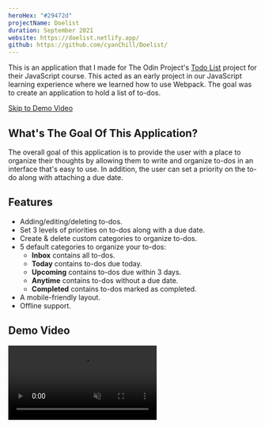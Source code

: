 ```yaml
---
heroHex: "#29472d"
projectName: Doelist
duration: September 2021
website: https://doelist.netlify.app/
github: https://github.com/cyanChill/Doelist/
---
```


This is an application that I made for The Odin Project's [Todo List](https://www.theodinproject.com/lessons/node-path-javascript-todo-list) project for their JavaScript course. This acted as an early project in our JavaScript learning experience where we learned how to use Webpack. The goal was to create an application to hold a list of to-dos.

<a href="#demo-video">Skip to Demo Video</a>

## What's The Goal Of This Application?

The overall goal of this application is to provide the user with a place to organize their thoughts by allowing them to write and organize to-dos in an interface that's easy to use. In addition, the user can set a priority on the to-do along with attaching a due date.

## Features

- Adding/editing/deleting to-dos.
- Set 3 levels of priorities on to-dos along with a due date.
- Create & delete custom categories to organize to-dos.
- 5 default categories to organize your to-dos:
  - **Inbox** contains all to-dos.
  - **Today** contains to-dos due today.
  - **Upcoming** contains to-dos due within 3 days.
  - **Anytime** contains to-dos without a due date.
  - **Completed** contains to-dos marked as completed.
- A mobile-friendly layout.
- Offline support.

## Demo Video

<video src="/projects/doelist/demo.mp4" controls muted />

## Building The Application

### Setup

So far in this code, we learned basic JavaScript and how it can be used to interact with the DOM. In addition, we learned the basics of Webpack and how it can be used to build & compile JavaScript code. Our Webpack configs live in a `webpack.config.js` file with a basic structure of:

```javascript
const path = require("path");

module.exports = {
  entry: "./src/index.js",
  output: {
    filename: "main.js",
    path: path.resolve(__dirname, "dist"),
  },
};
```

What this essentially does is look for an `index.js` file in our `src` folder which all our JavaScript code will live.

### Design

At this stage of my Web Development experience, my design sense is lacking. Luckily, The Odin Project provided some inspiration on how we can style our application and I settled upon the design of the [Things](https://culturedcode.com/things/) task manager app.

<ImageViewer
  images={[
    {
      url: "/projects/doelist/inspiration-1.webp",
      alt: "What I wanted the navigation sidebar to look like.",
    },
    {
      url: "/projects/doelist/inspiration-2.webp",
      alt: "What I modeled the screen containing the to-dos of a category to look like.",
    },
  ]}
/>

### Navigation Menu

For this navigation menu, instead of creating a menu for mobile & desktop separately, I decided on using the same navigation code for both. In addition, I had some sliding animations for when the menu is opened & closed for mobile along with expanding & compressing for desktop. I utilized JavaScript to change between the navigation state of mobile & desktop due to needing it to change the icon for the open & closed state since I was using the Font Awesome CSS icon library and I didn't really know how to change the icon with CSS. I've also used JavaScript to control the navigation menu because I used a checkbox input element as the menu toggler, in which, I need to somehow untoggle it if the screen changes sizes. How I envisioned the navbar working was if the screen changes sizes, the menu collapse regardless of its previous state when the screen size changes from desktop to mobile and vice versa for mobile to desktop.

### "Components" With JavaScript

Since we'll have to display a list of to-dos, we need some way to repeatedly essentially create the same component which we can populate with data to display. For example, we'll look at our code to create a to-do list item. Our form of a "component" is a function that creates the general HTML element and returns it without adding it to the DOM. Adding the component to the DOM will be handled by some other element.

```javascript showLineNumbers
function createTaskCard(taskObj) {
  const {
    taskName,
    taskDescription,
    priority,
    categoryLocation,
    dueDate,
    completedDate,
  } = taskObj;
  const isCompleted = !!completedDate;

  const taskCard = document.createElement("div");
  taskCard.classList.add("task-card");

  taskCard.innerHTML = `
    <div class="task-header">
      <div class="checkbox-div">
        <input type="checkbox">
        <p class="task-title"></p>
      </div>
      <section>
        ${
          !isCompleted
            ? `<i class="fas fa-flag icon ${priority}"></i>
              <i class="far fa-edit icon"></i>`
            : ""
        }
        <i class="far fa-trash-alt icon"></i>
      </section>
    </div>
    <div class="task-shelf">
        <div class="task-description"></div>
        <div class="task-stats">
          <div>
            <p>
              Priority: 
              <span class="unfocus-text">${priority}</span>
            </p>
            <p>
              Category: 
              <span class="unfocus-text tc-category-field"></span>
            </p>
          </div>
          <div>
            <p>
              Due Date: 
              <span class="unfocus-text"> ${
                dueDate ? getNiceTime(dueDate) : "n/a"
              }</span>
            </p>
            ${
              isCompleted
                ? `<p>
                      Completed: 
                      <span class="unfocus-text"> ${
                        completedDate ? getNiceTime(completedDate) : "n/a"
                      }</span>
                    </p>`
                : ""
            }
          </div>
        </div>
    </div>
  `;

  /*
    Some event listeners...
  */

  taskCard.querySelector(".task-title").textContent = taskName;
  taskCard.querySelector(".task-description").textContent = taskDescription;
  taskCard.querySelector(".tc-category-field").textContent = categoryLocation;

  return taskCard;
}
```

Lines 1-3 show the declaration of the component function which accepts an object containing all the information about the to-do item which we deconstruct.

```javascript
function createTaskCard(taskObj) {
  const {
    taskName,
    taskDescription,
    priority,
    categoryLocation,
    dueDate,
    completedDate,
  } = taskObj;
  const isCompleted = !!completedDate;
  // ...
}
```

Lines 5-6 create the parent element of our to-do item which is going to be a `div` using the `document.createElement()` function. We also apply the base class for the to-do item.

```javascript
const taskCard = document.createElement("div");
taskCard.classList.add("task-card");
```

Lines 8-55 is essentially where the meat of the component making is. We chose to use a template string to create the HTML elements that live inside the to-do list item as the layout is complex. **It's potentially dangerous to use the `innerHTML` property on any element due to injection of malicious code**, however, this application runs on the user's browser and not on a server, which would be dangerous as we don't validate the user's inputs.

> This essentially resembles what we do in React (JSX).

Lines 57-59 would be where I put the event listeners for interactions between the to-do list element and the user such as one for deleting the to-do list item or marking it as completed.

Since we used a template string to populate the elements inside the parent element of our to-do item (the `taskCard` variable), those elements can be accessed off the `taskCard` variable and we can run some JavaScript off them. This is what we did on lines 61-64, where we set the `textContent` of elements within `taskCard`.

```javascript
taskCard.querySelector(".task-title").textContent = taskName;
taskCard.querySelector(".task-description").textContent = taskDescription;
taskCard.querySelector(".tc-category-field").textContent = categoryLocation;
```

Finally, we return this HTML element, `taskCard` so that it can be used elsewhere.

## Improving The Application

### PWA

Almost a year after finishing this project, I decided to add a new feature as I was learning about PWA at the time. Mainly, I wanted to add offline support as it made sense with an application like this. This application only used localStorage to store the data and it doesn't rely too heavily on external dependencies. To implement these features, I used a series of `workbox` libraries.

### Webpack

Webpack is something that can manage images along with compressing our file and optimizing them for the web. For our application, it's useful to have multiple Webpack configuration files depending on what we're doing. For example, we don't necessarily need to minify our CSS or "uglify" our code during development. For production, however, it may be useful as it may lead to better page loading time. On the other hand, there may be configurations that are shared between production and development. To create Webpack configurations from 2 different files, we use the `webpack-merge` package. How we use `webpack-merge` is simply:

```javascript
const { merge } = require("webpack-merge");

// Containing a Webpack configuration shared between production & development
const common = require("./webpack.common");

module.exports = merge(common, {
  // Webpack configuration specific to this environment
});
```

## Overall Learnings

1. Built an application with Webpack along with minify and uglify the code.
2. Creating an animated navigation menu and controlling it through JavaScript.
3. Creating "components" using plain JavaScript functions that return an HTML element.
4. Adding offline support using Workbox.
5. Improving my Webpack knowledge through having separate configurations.
